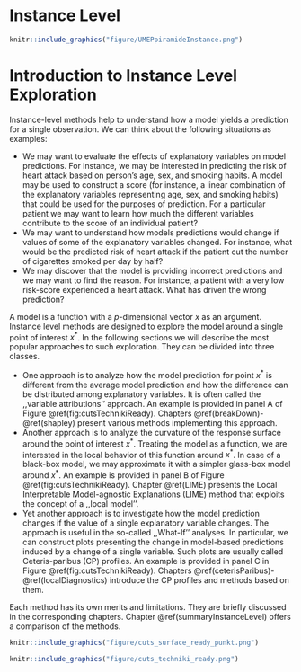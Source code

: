 # Instance Level {-}

```r
knitr::include_graphics("figure/UMEPpiramideInstance.png")
```

# Introduction to Instance Level Exploration {#InstanceLevelExploration}


Instance-level methods help to understand how a model yields a prediction for a single observation. We can think about the following situations as examples:

- We may want to evaluate the effects of explanatory variables on model predictions. For instance, we may be interested in predicting the risk of heart attack based on person's age, sex, and smoking habits. A model may be used to construct a score (for instance, a linear combination of the explanatory variables representing  age, sex, and smoking habits) that could be used for the purposes of prediction. For a particular patient we may want to learn how much the different variables contribute to the score of an individual patient?
- We may want to understand how models predictions would change if values of some of the explanatory variables changed. For instance, what would be the predicted risk of heart attack if the patient cut the number of cigarettes smoked per day by half? 
- We may discover that the model is providing incorrect predictions and we may want to find the reason. For instance, a patient with a very low risk-score experienced a heart attack. What has driven the wrong prediction?

A model is a function with a $p$-dimensional vector $x$ as an argument. Instance level methods are designed to explore the model around a single point of interest $x^*$. In the following sections we will describe the most popular approaches to such exploration. They can be divided into three classes. 

* One approach is to analyze how the model prediction for point $x^*$ is different from the average model prediction and how the difference can be distributed among explanatory variables. It is often called the ,,variable attributions'' approach. An example is provided in panel A of Figure \@ref(fig:cutsTechnikiReady). Chapters \@ref(breakDown)-\@ref(shapley) present various methods implementing this approach. 
* Another approach is to analyze the curvature of the response surface around the point of interest $x^*$. Treating the model as a function, we are interested in the local behavior of this function around $x^*$. In case of a black-box model, we may approximate it with a simpler glass-box model around $x^*$. An example is provided in panel B of Figure \@ref(fig:cutsTechnikiReady). Chapter \@ref(LIME) presents the Local Interpretable Model-agnostic Explanations (LIME) method that exploits the concept of a ,,local model''. 
* Yet another approach is to investigate how the model prediction changes if the value of a single explanatory variable  changes. The approach is useful in the so-called ,,What-If'' analyses. In particular, we can construct plots presenting the change in model-based predictions induced by a change of a single variable. Such plots are usually called Ceteris-paribus (CP) profiles. An example is provided in panel C in Figure \@ref(fig:cutsTechnikiReady). Chapters \@ref(ceterisParibus)-\@ref(localDiagnostics) introduce the CP profiles and methods based on them.  

Each method has its own merits and limitations. They are briefly discussed in the corresponding chapters. Chapter \@ref(summaryInstanceLevel) offers a comparison of the methods.

```r
knitr::include_graphics("figure/cuts_surface_ready_punkt.png")
```

```r
knitr::include_graphics("figure/cuts_techniki_ready.png")
```


